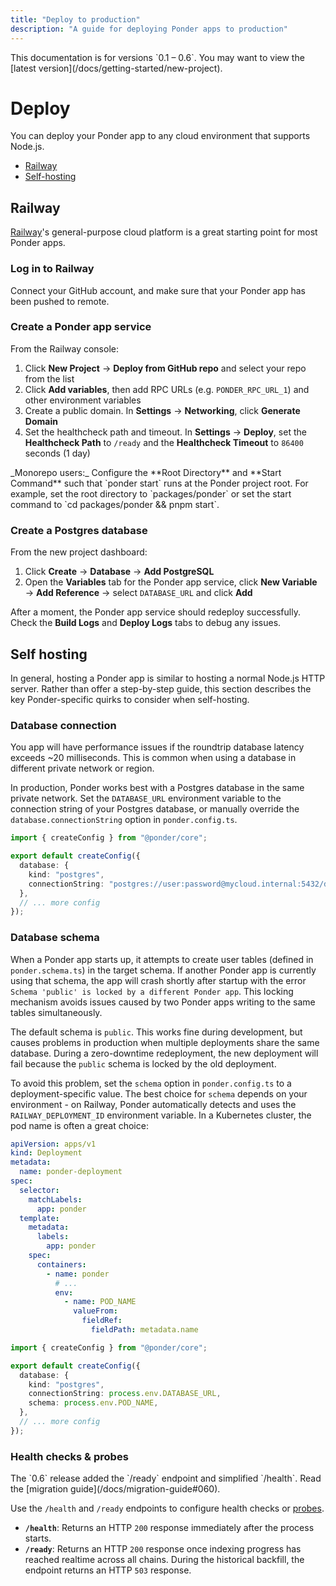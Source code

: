```yaml
---
title: "Deploy to production"
description: "A guide for deploying Ponder apps to production"
---
```



<Callout type="warning">
  This documentation is for versions `0.1 – 0.6`. You may want to view the
  [latest version](/docs/getting-started/new-project).
</Callout>

# Deploy

You can deploy your Ponder app to any cloud environment that supports Node.js.

- [Railway](#railway)
- [Self-hosting](#self-hosting)

## Railway

[Railway](https://railway.app)'s general-purpose cloud platform is a great starting point for most Ponder apps.

<Steps>

### Log in to Railway

Connect your GitHub account, and make sure that your Ponder app has been pushed to remote.

### Create a Ponder app service

From the Railway console:

1. Click **New Project** → **Deploy from GitHub repo** and select your repo from the list
2. Click **Add variables**, then add RPC URLs (e.g. `PONDER_RPC_URL_1`) and other environment variables
3. Create a public domain. In **Settings** → **Networking**, click **Generate Domain**
4. Set the healthcheck path and timeout. In **Settings** → **Deploy**, set the **Healthcheck Path** to `/ready` and the **Healthcheck Timeout** to `86400` seconds (1 day)

<Callout type="warning">
  _Monorepo users:_ Configure the **Root Directory** and **Start Command** such
  that `ponder start` runs at the Ponder project root. For example, set the root
  directory to `packages/ponder` or set the start command to `cd packages/ponder
  && pnpm start`.
</Callout>

### Create a Postgres database

From the new project dashboard:

1. Click **Create** → **Database** → **Add PostgreSQL**
2. Open the **Variables** tab for the Ponder app service, click **New Variable** → **Add Reference** → select `DATABASE_URL` and click **Add**

After a moment, the Ponder app service should redeploy successfully. Check the **Build Logs** and **Deploy Logs** tabs to debug any issues.

</Steps>

## Self hosting

In general, hosting a Ponder app is similar to hosting a normal Node.js HTTP server. Rather than offer a step-by-step guide, this section describes the key Ponder-specific quirks to consider when self-hosting.

### Database connection

<Callout type="warning">
  You app will have performance issues if the roundtrip database latency exceeds
  ~20 milliseconds. This is common when using a database in different private
  network or region.
</Callout>

In production, Ponder works best with a Postgres database in the same private network. Set the `DATABASE_URL` environment variable to the connection string of your Postgres database, or manually override the `database.connectionString` option in `ponder.config.ts`.

```ts filename="ponder.config.ts" {6}
import { createConfig } from "@ponder/core";

export default createConfig({
  database: {
    kind: "postgres",
    connectionString: "postgres://user:password@mycloud.internal:5432/database",
  },
  // ... more config
});
```

### Database schema

When a Ponder app starts up, it attempts to create user tables (defined in `ponder.schema.ts`) in the target schema. If another Ponder app is currently using that schema, the app will crash shortly after startup with the error `Schema 'public' is locked by a different Ponder app`. This locking mechanism avoids issues caused by two Ponder apps writing to the same tables simultaneously.

The default schema is `public`. This works fine during development, but causes problems in production when multiple deployments share the same database. During a zero-downtime redeployment, the new deployment will fail because the `public` schema is locked by the old deployment.

To avoid this problem, set the `schema` option in `ponder.config.ts` to a deployment-specific value. The best choice for `schema` depends on your environment - on Railway, Ponder automatically detects and uses the `RAILWAY_DEPLOYMENT_ID` environment variable. In a Kubernetes cluster, the pod name is often a great choice:

<div class="code-columns">

```yaml filename="ponder.yaml" {17-21}
apiVersion: apps/v1
kind: Deployment
metadata:
  name: ponder-deployment
spec:
  selector:
    matchLabels:
      app: ponder
  template:
    metadata:
      labels:
        app: ponder
    spec:
      containers:
        - name: ponder
          # ...
          env:
            - name: POD_NAME
              valueFrom:
                fieldRef:
                  fieldPath: metadata.name
```

```ts filename="ponder.config.ts" {7}
import { createConfig } from "@ponder/core";

export default createConfig({
  database: {
    kind: "postgres",
    connectionString: process.env.DATABASE_URL,
    schema: process.env.POD_NAME,
  },
  // ... more config
});
```

</div>

### Health checks & probes

<Callout type="info">
  The `0.6` release added the `/ready` endpoint and simplified `/health`. Read
  the [migration guide](/docs/migration-guide#060).
</Callout>

Use the `/health` and `/ready` endpoints to configure health checks or [probes](https://kubernetes.io/docs/concepts/configuration/liveness-readiness-startup-probes/).

- **`/health`**: Returns an HTTP `200` response immediately after the process starts.
- **`/ready`**: Returns an HTTP `200` response once indexing progress has reached realtime across all chains. During the historical backfill, the endpoint returns an HTTP `503` response.

